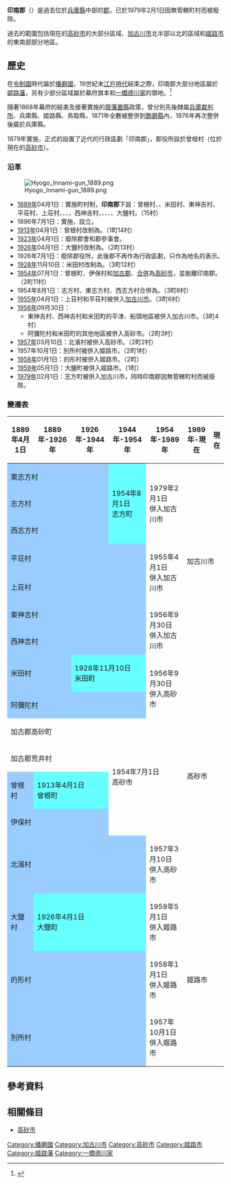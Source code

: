 {{日本郡 (廢除)
| 郡 = 印南郡
| 日文原名 = 印南郡
| 平假名 = いんなみぐん
| 羅馬字拼音 = Innami-gun
| 地圖 = 
| 廢除時間 = 1979年2月1日
| 廢除理由 = 無管轄町村
| 廢除時處置 = '''印南郡''' → [[加古川市|加古川市]]
| 現在郡 = 加古川市
| 都道府縣 = 兵庫縣
| 編號 = 
| 町 = 1
| 村 = 
| 經度 = 
| 緯度 = 
| 註記 = 
|}}
'''印南郡'''（{{jpn|j=印南郡|hg=いんなみぐん|rm=Innami gun|f=y}}）是過去位於[[兵庫縣|兵庫縣]]中部的[[郡|郡]]，已於1979年2月1日因無管轄町村而被廢除。

過去的範圍包括現在的[[高砂市|高砂市]]的大部分區域、[[加古川市|加古川市]]北半部{{Tsl|ja|加古川}}以北的區域和[[姬路市|姬路市]]的東南部部分地區。

== 歷史 ==
在[[令制國|令制國]]時代屬於[[播磨國|播磨國]]，19世紀末[[江戶時代|江戶時代]]結束之際，印南郡大部分地區屬於[[姬路藩|姬路藩]]，另有少部分區域屬於幕府旗本和[[一橋德川家|一橋德川家]]的領地。<ref>{{Cite web| url=http://www.rekihaku.ac.jp/up-cgi/login.pl?p=param/kyud/db_param| title=舊高舊領取調帳資料庫檢索| publisher=[[國立歷史民俗博物館|國立歷史民俗博物館]]| language=ja| accessdate=2020-10-03| archive-date=2020-08-25| archive-url=https://web.archive.org/web/20200825042351/http://www.rekihaku.ac.jp/up-cgi/login.pl?p=param%2Fkyud%2Fdb_param| dead-url=yes}}</ref>

隨著1868年幕府的結束及接著實施的[[廢藩置縣|廢藩置縣]]政策，曾分別先後隸屬[[兵庫裁判所|兵庫裁判所]]、兵庫縣、姬路縣、鳥取縣，1871年全數被整併到[[飾磨縣|飾磨縣]]內，1876年再次整併後屬於兵庫縣。

1879年實施{{tsl|ja|郡区町村編制法|郡區町村編制法}}，正式的設置了近代的行政區劃「印南郡」，郡役所設於曾根村（位於現在的[[高砂市|高砂市]]）。

=== 沿革 ===
[[File:Hyogo_Innami-gun_1889.png|right]]

* [[1889年|1889年]]04月1日：實施町村制，'''印南郡'''下設：曾根村、{{tsl|ja|伊保村 (兵庫県)|伊保村 (兵庫縣)|伊保村}}、米田村、東神吉村、平荘村、上荘村、{{tsl|ja|東志方村}}、{{tsl|ja|志方村}}、{{tsl|ja|西志方村}}、西神吉村、{{tsl|ja|阿弥陀村|阿彌陀村}}、{{tsl|ja|別所村 (兵庫県印南郡)|別所村 (兵庫縣印南郡)|別所村}}、{{tsl|ja|的形村}}、{{tsl|ja|北浜村 (兵庫県)|北濱村 (兵庫縣)|北濱村}}、大鹽村。（15村）
* 1896年7月1日：實施{{tsl|ja|郡制}}，設立{{tsl|ja|郡参事会|郡參事會}}。
* [[1913年|1913年]]04月1日：曾根村改制為{{tsl|ja|曽根町 (兵庫県)|曾根町 (兵庫縣)|曾根町}}。（1町14村）
* [[1923年|1923年]]04月1日：廢除郡會和郡參事會。
* [[1926年|1926年]]04月1日：大鹽村改制為{{tsl|ja|大塩町|大鹽町}}。（2町13村）
* 1926年7月1日：廢除郡役所，此後郡不再作為行政區劃，只作為地名的表示。
* [[1928年|1928年]]11月10日：米田村改制為{{tsl|ja|米田町}}。（3町12村）
* [[1954年|1954年]]07月1日：曾根町、伊保村和[[加古郡|加古郡]]{{tsl|ja|高砂町 (高砂市)|高砂町 (高砂市)|高砂町}}、{{tsl|ja|荒井村 (兵庫県)|荒井村 (兵庫縣)|荒井村}}[[市町村合併|合併]]為[[高砂市|高砂市]]，並脫離印南郡。（2町11村）
* 1954年8月1日：志方村、東志方村、西志方村合併為{{tsl|ja|志方町}}。（3町8村）
* [[1955年|1955年]]04月1日：上荘村和平荘村被併入[[加古川市|加古川市]]。（3町6村）
* [[1956年|1956年]]09月30日：
** 東神吉村、西神吉村和米田町的平津、船頭地區被併入加古川市。（3町4村）
** 阿彌陀村和米田町的其他地區被併入高砂市。（2町3村）
* [[1957年|1957年]]03月10日：北濱村被併入高砂市。（2町2村）
* 1957年10月1日：別所村被併入姬路市。（2町1村）
* [[1958年|1958年]]01月1日：的形村被併入姬路市。（2町）
* [[1959年|1959年]]05月1日：大鹽町被併入姬路市。（1町）
* [[1979年|1979年]]02月1日：志方町被併入加古川市，同時印南郡因無管轄町村而被廢除。

=== 變遷表 ===
{| class="wikitable" style="font-size:x-small"
! 1889年4月1日
! 1889年-1926年
! 1926年-1944年
! 1944年-1954年
! 1954年-1989年
! 1989年-現在
! 現在
|-
| colspan=3 style="background-color:#9cf;" | 東志方村
| rowspan=3 style="background-color:#6ff;" | 1954年8月1日<br />志方町
| rowspan=3 | 1979年2月1日<br />併入加古川市
| rowspan=8 colspan=2 | 加古川市
|-
| colspan=3 style="background-color:#9cf;" | 志方村
|-
| colspan=3 style="background-color:#9cf;" | 西志方村
|-
| colspan=4 style="background-color:#9cf;" | 平荘村
| rowspan=2 | 1955年4月1日<Br />併入加古川市
|-
| colspan=4 style="background-color:#9cf;" | 上荘村
|-
| colspan=4 style="background-color:#9cf;" | 東神吉村
| rowspan=3 | 1956年9月30日<br />併入加古川市
|-
| colspan=4 style="background-color:#9cf;" | 西神吉村
|-
| rowspan=2 colspan=2 style="background-color:#9cf;" | 米田村
| rowspan=2 colspan=2 style="background-color:#6ff;" | 1928年11月10日<br />米田町
|-
| rowspan=2 | 1956年9月30日<br />併入高砂市
| rowspan=7 colspan=2 | 高砂市
|-
| colspan=4 style="background-color:#9cf;" | 阿彌陀村
|-
| colspan=3 | 加古郡高砂町
| rowspan=4 colspan=2 | 1954年7月1日<Br />高砂市
|-
| colspan=3 | 加古郡荒井村
|-
| style="background-color:#9cf;" | 曾根村
| colspan=2 style="background-color:#6ff;" | 1913年4月1日<br />曾根町
|-
| colspan=3 style="background-color:#9cf;" | 伊保村
|-
| colspan=4 style="background-color:#9cf;" | 北濱村
| 1957年3月10日<br />併入高砂市
|-
| style="background-color:#9cf;" | 大鹽村
| colspan=3 style="background-color:#6ff;" | 1926年4月1日<br />大鹽町
| 1959年5月1日<br />併入姬路市
| rowspan=3 colspan=2 | 姬路市
|-
| colspan=4 style="background-color:#9cf;" | 的形村
| 1958年1月1日<Br />併入姬路市
|-
| colspan=4 style="background-color:#9cf;" | 別所村
| 1957年10月1日<br />併入姬路市
|}

== 參考資料 ==
{{reflist}}

== 相關條目 ==
* [[高砂市|高砂市]]

{{播磨國的郡}}

[[Category:播磨國|Category:播磨國]]
[[Category:加古川市|Category:加古川市]]
[[Category:高砂市|Category:高砂市]]
[[Category:姬路市|Category:姬路市]]
[[Category:姬路藩|Category:姬路藩]]
[[Category:一橋德川家|Category:一橋德川家]]